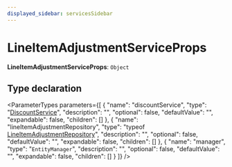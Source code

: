 ```yaml
---
displayed_sidebar: servicesSidebar
---
```



# LineItemAdjustmentServiceProps

 **LineItemAdjustmentServiceProps**: `Object`

## Type declaration

<ParameterTypes parameters={[
  {
    "name": "discountService",
    "type": "[DiscountService](../classes/services.DiscountService.mdx)",
    "description": "",
    "optional": false,
    "defaultValue": "",
    "expandable": false,
    "children": []
  },
  {
    "name": "lineItemAdjustmentRepository",
    "type": "typeof [LineItemAdjustmentRepository](../../modules/services.mdx#lineitemadjustmentrepository)",
    "description": "",
    "optional": false,
    "defaultValue": "",
    "expandable": false,
    "children": []
  },
  {
    "name": "manager",
    "type": "`EntityManager`",
    "description": "",
    "optional": false,
    "defaultValue": "",
    "expandable": false,
    "children": []
  }
]} />
